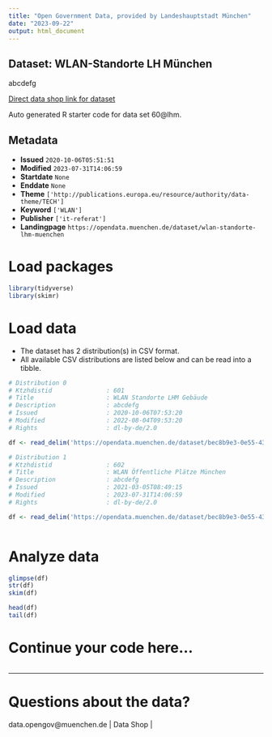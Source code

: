 ```yaml
---
title: "Open Government Data, provided by Landeshauptstadt München"
date: "2023-09-22"
output: html_document
---
```


## Dataset: WLAN-Standorte LH München

abcdefg

[Direct data shop link for dataset](https://opendata.muenchen.de/dataset/60@lhm)

Auto generated R starter code for data set 60@lhm.

## Metadata

- **Issued** `2020-10-06T05:51:51`
- **Modified** `2023-07-31T14:06:59`
- **Startdate** `None`
- **Enddate** `None`
- **Theme** `['http://publications.europa.eu/resource/authority/data-theme/TECH']`
- **Keyword** `['WLAN']`
- **Publisher** `['it-referat']`
- **Landingpage** `https://opendata.muenchen.de/dataset/wlan-standorte-lhm-muenchen`


# Load packages

```r

library(tidyverse)
library(skimr)

```

# Load data

-   The dataset has 2 distribution(s) in CSV format.
-   All available CSV distributions are listed below and can be read into a tibble.

```r

# Distribution 0
# Ktzhdistid               : 601
# Title                    : WLAN Standorte LHM Gebäude
# Description              : abcdefg
# Issued                   : 2020-10-06T07:53:20
# Modified                 : 2022-08-04T09:53:20
# Rights                   : dl-by-de/2.0

df <- read_delim('https://opendata.muenchen.de/dataset/bec8b9e3-0e55-438b-91bd-5f6a781f3efc/resource/58691a67-9ba6-40f0-b25e-9d969af66895/download/opendata_oeffwlan_2022-08-03.csv')

# Distribution 1
# Ktzhdistid               : 602
# Title                    : WLAN Öffentliche Plätze München
# Description              : abcdefg
# Issued                   : 2021-03-05T08:49:15
# Modified                 : 2023-07-31T14:06:59
# Rights                   : dl-by-de/2.0

df <- read_delim('https://opendata.muenchen.de/dataset/bec8b9e3-0e55-438b-91bd-5f6a781f3efc/resource/df31fe96-0d7d-4d00-b93d-caf9e0e4686b/download/lhm_standorte_07_2023_29_06_23.csv')



```

# Analyze data

```r

glimpse(df)
str(df)
skim(df)

head(df)
tail(df)

```

# Continue your code here...

```r

```

------------------------------------------------------------------------

# Questions about the data?

data.opengov@muenchen.de | Data Shop | 
